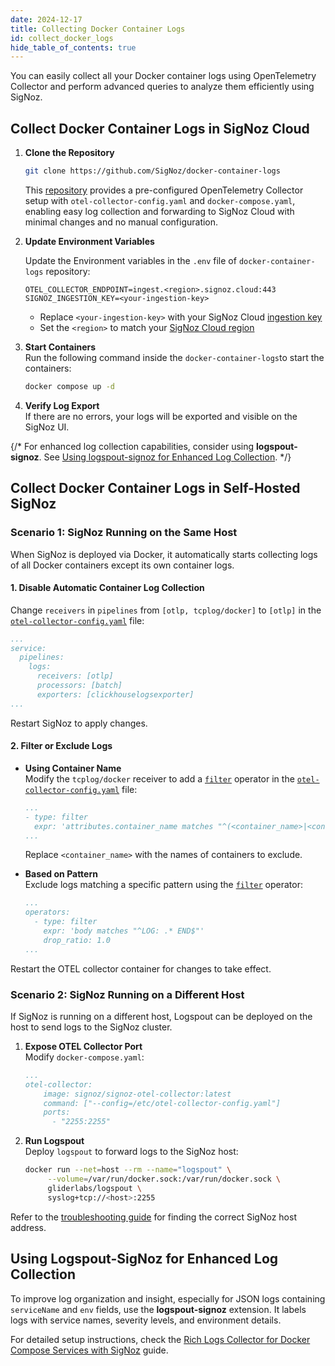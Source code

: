 ```yaml
---
date: 2024-12-17
title: Collecting Docker Container Logs
id: collect_docker_logs
hide_table_of_contents: true
---
```


You can easily collect all your Docker container logs using OpenTelemetry Collector and perform advanced queries to analyze them efficiently using SigNoz.

<Tabs entityName="plans">

<TabItem value="signoz-cloud" label="SigNoz Cloud" default>

## Collect Docker Container Logs in SigNoz Cloud

1. **Clone the Repository**
   ```bash
   git clone https://github.com/SigNoz/docker-container-logs
   ```
   This [repository](https://github.com/SigNoz/docker-container-logs) provides a pre-configured OpenTelemetry Collector setup with `otel-collector-config.yaml` and 
   `docker-compose.yaml`, enabling easy log collection and forwarding to SigNoz Cloud with minimal changes and no manual configuration.

2. **Update Environment Variables**

   Update the  Environment variables in the `.env` file of `docker-container-logs` repository:
   ```.env
   OTEL_COLLECTOR_ENDPOINT=ingest.<region>.signoz.cloud:443
   SIGNOZ_INGESTION_KEY=<your-ingestion-key>
   ```
   - Replace `<your-ingestion-key>` with your SigNoz Cloud [ingestion key](https://signoz.io/docs/ingestion/signoz-cloud/keys/)
   - Set the `<region>` to match your [SigNoz Cloud region](https://signoz.io/docs/ingestion/signoz-cloud/overview/#endpoint)

3. **Start Containers**  
   Run the following command inside the `docker-container-logs`to start the containers:
   ```bash
   docker compose up -d
   ```

4. **Verify Log Export**  
   If there are no errors, your logs will be exported and visible on the SigNoz UI.

{/* <Admonition type="info">
For enhanced log collection capabilities, consider using **logspout-signoz**. See [Using logspout-signoz for Enhanced Log Collection](#using-logspout-signoz-for-enhanced-log-collection).
</Admonition> */}

</TabItem>

<TabItem value='self-host' label='Self-Host'>

## Collect Docker Container Logs in Self-Hosted SigNoz

### Scenario 1: SigNoz Running on the Same Host

When SigNoz is deployed via Docker, it automatically starts collecting logs of all Docker containers except its own container logs.

#### 1. Disable Automatic Container Log Collection
Change `receivers` in `pipelines` from `[otlp, tcplog/docker]` to `[otlp]` in the [`otel-collector-config.yaml`](https://github.com/SigNoz/signoz/blob/main/deploy/docker/otel-collector-config.yaml) file:

```yaml:/deploy/docker/otel-collector-config.yaml {5}
...
service:
  pipelines:
    logs:
      receivers: [otlp]
      processors: [batch]
      exporters: [clickhouselogsexporter]
...
```
Restart SigNoz to apply changes.

#### 2. Filter or Exclude Logs

- **Using Container Name**  
   Modify the `tcplog/docker` receiver to add a [`filter`](https://github.com/open-telemetry/opentelemetry-collector-contrib/blob/main/pkg/stanza/docs/operators/filter.md) operator in the [`otel-collector-config.yaml`](https://github.com/SigNoz/signoz/blob/main/deploy/docker/otel-collector-config.yaml) file:
   ```yaml {2}
   ...
   - type: filter
     expr: 'attributes.container_name matches "^(<container_name>|<container_name>)"'
   ...
   ```
   Replace `<container_name>` with the names of containers to exclude.

- **Based on Pattern**  
   Exclude logs matching a specific pattern using the [`filter`](https://github.com/open-telemetry/opentelemetry-collector-contrib/blob/main/pkg/stanza/docs/operators/filter.md) operator:
   ```yaml {3-5}
   ...
   operators:
     - type: filter
       expr: 'body matches "^LOG: .* END$"'
       drop_ratio: 1.0
   ...
   ```

Restart the OTEL collector container for changes to take effect.

### Scenario 2: SigNoz Running on a Different Host
If SigNoz is running on a different host, Logspout can be deployed on the host to send logs to the SigNoz cluster.

1. **Expose OTEL Collector Port**  
   Modify `docker-compose.yaml`:

   ```yaml:/deploy/docker/docker-compose-minimal.yaml {6}
   ...
   otel-collector:
       image: signoz/signoz-otel-collector:latest
       command: ["--config=/etc/otel-collector-config.yaml"]
       ports:
         - "2255:2255"
   ```

2. **Run Logspout**  
   Deploy `logspout` to forward logs to the SigNoz host:
   ```bash
   docker run --net=host --rm --name="logspout" \
        --volume=/var/run/docker.sock:/var/run/docker.sock \
        gliderlabs/logspout \
        syslog+tcp://<host>:2255
   ```

Refer to the [troubleshooting guide](https://signoz.io/docs/install/troubleshooting/#signoz-otel-collector-address-grid) for finding the correct SigNoz host address.

</TabItem>

</Tabs>

## Using Logspout-SigNoz for Enhanced Log Collection

To improve log organization and insight, especially for JSON logs containing `serviceName` and `env` fields, use the **logspout-signoz** extension. It labels logs with service names, severity levels, and environment details.

For detailed setup instructions, check the [Rich Logs Collector for Docker Compose Services with SigNoz](/blog/logspout-signoz-setup) guide.

